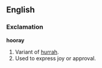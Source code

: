 ==English==

===Exclamation===
'''hooray'''
#Variant of [[hurrah]].
#Used to express joy or approval.